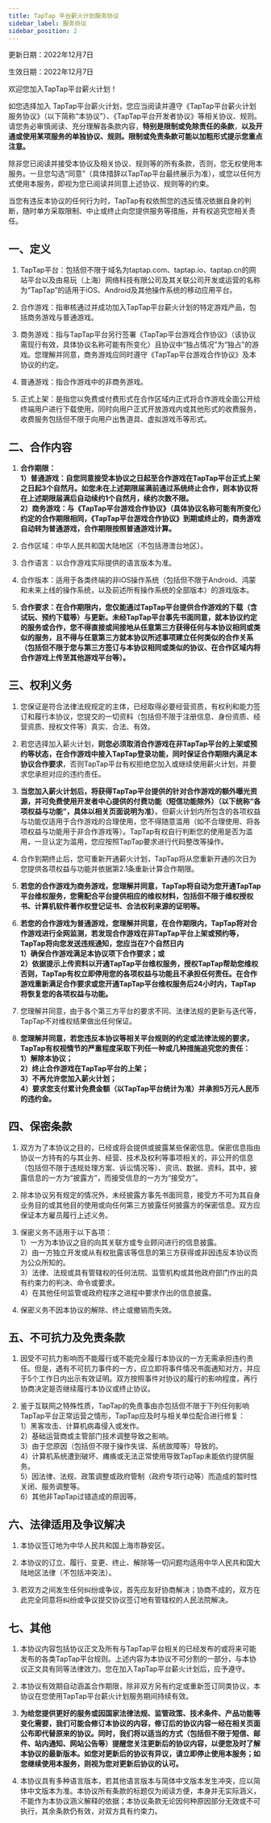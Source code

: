 ```yaml
---
title: TapTap 平台薪火计划服务协议
sidebar_label: 服务协议
sidebar_position: 2
---
```


更新日期：2022年12月7日

生效日期：2022年12月7日

 

欢迎您加入TapTap平台薪火计划！

如您选择加入 TapTap平台薪火计划，您应当阅读并遵守《TapTap平台薪火计划服务协议》（以下简称“本协议”）、《TapTap平台开发者协议》等相关协议、规则。请您务必审慎阅读、充分理解各条款内容，**特别是限制或免除责任的条款**，**以及开通或使用某项服务的单独协议、规则。限制或免责条款可能以加粗形式提示您重点注意。**

除非您已阅读并接受本协议及相关协议、规则等的所有条款，否则，您无权使用本服务。一旦您勾选“同意”（具体措辞以TapTap平台最终展示为准），或您以任何方式使用本服务，即视为您已阅读并同意上述协议、规则等的约束。

当您有违反本协议的任何行为时，TapTap有权依照您的违反情况依据自身的判断，随时单方采取限制、中止或终止向您提供服务等措施，并有权追究您相关责任。

 

## **一、定义**

1. TapTap平台：包括但不限于域名为taptap.com、taptap.io、taptap.cn的网站平台以及由易玩（上海）网络科技有限公司及其关联公司开发或运营的名称为“TapTap”的适用于iOS、Android及其他操作系统的移动应用平台。

2. 合作游戏：指审核通过并成功加入TapTap平台薪火计划的特定游戏产品，包括商务游戏与普通游戏。

3. 商务游戏：指与TapTap平台另行签署《TapTap平台游戏合作协议》（该协议需现行有效，具体协议名称可能有所变化）且协议中“独占情况”为“独占”的游戏。您理解并同意，商务游戏应同时遵守《TapTap平台游戏合作协议》及本协议的约定。

4. 普通游戏：指合作游戏中的非商务游戏。

5. 正式上架：是指您以免费或付费形式在合作区域内正式将合作游戏全面公开给终端用户进行下载使用，同时向用户正式开放游戏内或其他形式的收费服务，收费服务包括但不限于向用户出售道具、虚拟游戏币等形式。

 

## **二、合作内容**

1. **合作期限：**  
    **1）普通游戏：自您同意接受本协议之日起至合作游戏在TapTap平台正式上架之日起3个自然月。如您未在上述期限届满前通过系统终止合作，则本协议将在上述期限届满后自动续约1个自然月，续约次数不限。**  
    **2）商务游戏：与《TapTap平台游戏合作协议》（具体协议名称可能有所变化）约定的合作期限相同，《TapTap平台游戏合作协议》到期或终止的，商务游戏自动转为普通游戏，合作期限按照普通游戏计算。**  

2. 合作区域：中华人民共和国大陆地区（不包括港澳台地区）。

3. 合作语言：以合作游戏实际提供的语言版本为准。

4. 合作版本：适用于各类终端的非iOS操作系统（包括但不限于Android、鸿蒙和未来上线的操作系统，以及前述所有操作系统的全部版本）的游戏版本。

5. **合作要求：在合作期限内，您仅能通过TapTap平台提供合作游戏的下载（含试玩、预约下载等）与更新。未经TapTap平台事先书面同意，就本协议约定的服务或合作，您不得直接或间接地从任意第三方获得任何与本协议相同或类似的服务，且不得与任意第三方就本协议所述事项建立任何类似的合作关系（包括但不限于您与第三方签订与本协议相同或类似的协议、在合作区域内将合作游戏上传至其他游戏平台等）。**

 

## **三、权利义务**

1. 您保证是符合法律法规规定的主体，已经取得必要经营资质，有权利和能力签订和履行本协议，您提交的一切资料（包括但不限于注册信息、身份资质、经营资质、授权文件等）真实、合法、有效。

2. 若您选择加入薪火计划，**则您必须取消合作游戏在非TapTap平台的上架或预约等状态，在合作游戏中接入TapTap登录功能，同时保证合作期限内满足本协议合作要求**，否则TapTap平台有权拒绝您加入或继续使用薪火计划，并要求您承担对应的违约责任。

3. **当您加入薪火计划后，将获得TapTap平台提供的针对合作游戏的额外曝光资源，并可免费使用开发者中心提供的付费功能（短信功能除外）（以下统称“各项权益与功能”，具体以相关页面说明为准）**。但薪火计划内所包含的各项权益与功能仅适用于合作游戏的合理使用，您不得随意滥用（如不合理使用、将各项权益与功能用于非合作游戏等）。TapTap有权自行判断您的使用是否为滥用，一旦认定为滥用，您应按照TapTap要求进行代码整改等操作。

4. 合作到期终止后，您可重新开通薪火计划，TapTap将从您重新开通的次日为您提供各项权益与功能并依据第2.1条重新计算合作期限。

5. **若您的合作游戏为商务游戏，您理解并同意，TapTap将自动为您开通TapTap平台维权服务，您需配合平台提供相应的维权材料，包括但不限于维权授权书、计算机软件著作权登记证书、合法权利来源的证明等。**

6. **若您的合作游戏为普通游戏，您理解并同意，在合作期限内，TapTap将对合作游戏进行全网监测，若发现合作游戏在非TapTap平台上架或预约等，TapTap将向您发送违规通知，您应当在7个自然日内  
    1）确保合作游戏满足本协议项下合作要求；或  
    2）依据提示上传资料以开通TapTap平台维权服务，授权TapTap帮助您维权  
    否则，TapTap有权立即停用您的各项权益与功能且不承担任何责任。在合作游戏重新满足合作要求或您开通TapTap平台维权服务后24小时内，TapTap将恢复您的各项权益与功能。**

7. 您理解并同意，由于各个第三方平台的要求不同、法律法规的更新与迭代等，TapTap不对维权结果做出任何保证。

8. **您理解并同意，若您违反本协议等相关平台规则的约定或法律法规的要求，TapTap有权视情节的严重程度采取下列任一种或几种措施追究您的责任：  
    1）解除本协议；  
    2）终止合作游戏在TapTap平台的上架；  
    3）不再允许您加入薪火计划；  
    4）要求您支付累计免费金额（以TapTap平台统计为准）并承担5万元人民币的违约金。**

 
## **四、保密条款**

1. 双方为了本协议之目的，已经或将会提供或披露某些保密信息。保密信息指由协议一方持有的与其业务、经营、技术及权利等事项相关的，非公开的信息（包括但不限于违规处理方案、诉讼情况等）、资讯、数据、资料。其中，披露信息的一方为“披露方”，而接受信息的一方为“接受方”。

2. 除本协议另有规定的情况外，未经披露方事先书面同意，接受方不可为其自身业务目的或其他目的使用或向任何第三方披露任何披露方的保密信息。双方应保证本方雇员履行上述义务。

3. 保密义务不适用于以下各项：  
    1）一方为本协议之目的向其关联方或专业顾问进行的信息披露。  
    2）由一方独立开发或从有权批露该等信息的第三方获得或非因违反本协议而为公众所知的。  
    3）法律、法规或具有管辖权的任何法院、监管机构或其他政府部门作出的具有约束力的判决、命令或要求。  
    4）在其他任何监管或政府程序之进程中要求作出的信息披露。

4. 保密义务不因本协议的解除、终止或撤销而失效。

 

## **五、不可抗力及免责条款**

1. 因受不可抗力影响而不能履行或不能完全履行本协议的一方无需承担违约责任。但是，遇有不可抗力事件的一方，应立即将事件情况书面通知对方，并应于5个工作日内出示有效证明。双方按照事件对协议的履行的影响程度，再行协商决定是否继续履行本协议或终止协议。

2. 鉴于互联网之特殊性质，TapTap的免责事由亦包括但不限于下列任何影响TapTap平台正常运营之情形，TapTap应及时与相关单位配合进行修复：  
    1）黑客攻击、计算机病毒侵入或发作。  
    2）基础运营商或主管部门技术调整导致之影响。  
    3）由于您原因（包括但不限于操作失误、系统故障等）导致的。  
    4）计算机系统遭到破坏、瘫痪或无法正常使用导致TapTap未能依约提供服务。  
    5）因法律、法规、政策调整或政府管制（政府专项行动等）而造成的暂时性关闭、服务调整等。  
    6）其他非TapTap过错造成的原因等。  

 

## **六、法律适用及争议解决**

1. 本协议签订地为中华人民共和国上海市静安区。

2. 本协议的订立、履行、变更、终止、解除等一切问题均适用中华人民共和国大陆地区法律（不包括冲突法）。

3. 若双方之间发生任何纠纷或争议，首先应友好协商解决；协商不成的，双方在此完全同意将纠纷或争议提交协议签订地有管辖权的人民法院解决。

 

## **七、其他**

1. 本协议内容包括协议正文及所有与TapTap平台相关的已经发布的或将来可能发布的各类TapTap平台规则。上述内容为本协议不可分割的一部分，与本协议正文具有同等法律效力。您在加入TapTap平台薪火计划后，应予遵守。

2. 本协议有效期自动涵盖合作期限，除非双方另有约定或重新签订同类协议，本协议在您使用TapTap平台薪火计划服务期间持续有效。

3. **为给您提供更好的服务或因国家法律法规、监管政策、技术条件、产品功能等变化需要，我们可能会修订本协议的内容，修订后的协议内容一经在相关页面公布即代替原来的协议。同时，我们将以适当的方式（包括但不限于短信、邮件、站内通知、网站公告等）提醒您关注更新后的协议内容，以便您及时了解本协议的最新版本。如您对更新后的协议有异议，请立即停止使用本服务；如您继续使用本服务，则视为您对更新后协议的认可。**

4. 本协议具有多种语言版本，若其他语言版本与简体中文版本发生冲突，应以简体中文版本为准。本协议所有条款的标题仅为阅读方便，本身并无实际涵义，不能作为本协议涵义解释的依据；本协议条款无论因何种原因部分无效或不可执行，其余条款仍有效，对双方具有约束力。
